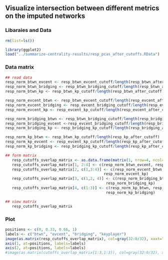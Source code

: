 ## Visualize intersection between different metrics on the imputed networks

### Libaraies and Data
```r

rm(list=ls())

library(ggplot2)
load("../summarize-centrality-results/resp_pcas_after_cutoffs.RData")
```

### Data matrix
```r
## read data
resp_norm_btwn_evcent <- resp_btwn_evcent_cutoff/length(resp_btwn_after_cutoff)
resp_norm_btwn_bridging <- resp_btwn_bridging_cutoff/length(resp_btwn_after_cutoff)
resp_norm_btwn_kp <- resp_btwn_kp_cutoff/length(resp_btwn_after_cutoff)

resp_norm_evcent_btwn <- resp_btwn_evcent_cutoff/length(resp_evcent_after_cutoff)
resp_norm_evcent_bridging <- resp_evcent_bridging_cutoff/length(resp_evcent_after_cutoff)
resp_norm_evcent_kp <- resp_evcent_kp_cutoff/length(resp_evcent_after_cutoff)

resp_norm_bridging_btwn <- resp_btwn_bridging_cutoff/length(resp_bridging_after_cutoff)
resp_norm_bridging_evcent <-resp_evcent_bridging_cutoff/length(resp_bridging_after_cutoff)
resp_norm_bridging_kp <- resp_bridging_kp_cutoff/length(resp_bridging_after_cutoff)

resp_norm_kp_btwn <- resp_btwn_kp_cutoff/length(resp_kp_after_cutoff)
resp_norm_kp_evcent <- resp_evcent_kp_cutoff/length(resp_kp_after_cutoff)
resp_norm_kp_bridging <- resp_bridging_kp_cutoff/length(resp_kp_after_cutoff)

## form matrix
   resp_cutoffs_overlap_matrix <- as.data.frame(matrix(1, nrow=4, ncol=4))
   resp_cutoffs_overlap_matrix[1, 2:4] <- c(resp_norm_btwn_evcent, resp_norm_btwn_bridging, resp_norm_btwn_kp)
   resp_cutoffs_overlap_matrix[2, c(1,3:4)] <- c(resp_norm_evcent_btwn, resp_norm_evcent_bridging, 
                                            resp_norm_evcent_kp)
   resp_cutoffs_overlap_matrix[3, c(1,2, 4)] <- c(resp_norm_bridging_btwn, resp_norm_bridging_evcent,
                                             resp_norm_bridging_kp)
   resp_cutoffs_overlap_matrix[4, c(1:3)] <- c(resp_norm_kp_btwn, resp_norm_kp_evcent,
                                             resp_norm_kp_bridging)

## view matrix
   resp_cutoffs_overlap_matrix
```

### Plot
```r
positions <- c(0, 0.33, 0.66, 1)
labels <- c("btwn", "evcent", "bridging", "keyplayer")
image(as.matrix(resp_cutoffs_overlap_matrix), col=gray(32:0/32), xaxt="n", yaxt="n")
axis(1, at=positions, labels=labels)
axis(2, at=positions, labels=labels)
#image(as.matrix(cutoffs_overlap_matrix[1:3,1:3]), col=gray(32:0/32), xaxt="n", yaxt="n")
```


